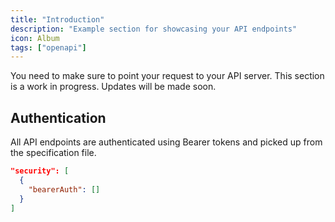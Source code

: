 ```yaml
---
title: "Introduction"
description: "Example section for showcasing your API endpoints"
icon: Album
tags: ["openapi"]
---
```


<Callout type="warn">
  You need to make sure to point your request to your API server.
</Callout>

<Callout type="info">
  This section is a work in progress. Updates will be made soon.
</Callout>

## Authentication

All API endpoints are authenticated using Bearer tokens and picked up from the specification file.

```json
"security": [
  {
    "bearerAuth": []
  }
]
```
